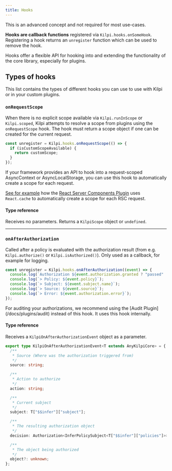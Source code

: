 ```yaml
---
title: Hooks
---
```


<Aside>This is an advanced concept and not required for most use-cases.</Aside>

**Hooks are callback functions** registered via `Kilpi.hooks.onSomeHook`. Registering a hook returns an `unregister` function which can be used to remove the hook.

Hooks offer a flexible API for hooking into and extending the functionality of the core library, especially for plugins.

## Types of hooks

This list contains the types of different hooks you can use to use with Kilpi or in your custom plugins.

### `onRequestScope`

When there is no explicit scope available via `Kilpi.runInScope` or `Kilpi.scoped`, Kilpi attempts to resolve a scope from plugins using the `onRequestScope` hook. The hook must return a scope object if one can be created for the current request.

```ts
const unregister = Kilpi.hooks.onRequestScope(() => {
  if (isCustomScopeAvailable) {
    return customScope;
  }
});
```

<Aside type="tip">
If your framework provides an API to hook into a request-scoped AsyncContext or AsyncLocalStorage, you can use this hook to automatically create a scope for each request.

[See for example](https://github.com/Jussinevavuori/kilpi/blob/main/packages/react-server/src/plugins/ReactServerComponentPlugin.ts) how the [React Server Components Plugin](/docs/plugins/react-server-components) uses `React.cache` to automatically create a scope for each RSC request.

</Aside>

#### Type reference

Receives no parameters. Returns a `KilpiScope` object or `undefined`.

---

### `onAfterAuthorization`

Called after a policy is evaluated with the authorization result (from e.g. `Kilpi.authorize()` or `Kilpi.isAuthorized()`). Only used as a callback, for example for logging.

```ts
const unregister = Kilpi.hooks.onAfterAuthorization((event) => {
  console.log(`Authorization ${event.authorization.granted ? "passed" : "denied"}`);
  console.log(`> Policy: ${event.policy}`);
  console.log(`> Subject: ${event.subject.name}`);
  console.log(`> Source: ${event.source}`);
  console.log(`> Error: ${event.authorization.error}`);
});
```

<Aside type="tip">
  For auditing your authorizations, we recommend using the [Audit Plugin](/docs/plugins/audit)
  instead of this hook. It uses this hook internally.
</Aside>

#### Type reference

Receives a `KilpiOnAfterAuthorizationEvent` object as a parameter.

```ts
export type KilpiOnAfterAuthorizationEvent<T extends AnyKilpiCore> = {
  /**
   * Source (Where was the authorization triggered from)
   */
  source: string;

  /**
   * Action to authorize
   */
  action: string;

  /**
   * Current subject
   */
  subject: T["$$infer"]["subject"];

  /**
   * The resulting authorization object
   */
  decision: Authorization<InferPolicySubject<T["$$infer"]["policies"]>>;

  /**
   * The object being authorized
   */
  object?: unknown;
};
```
